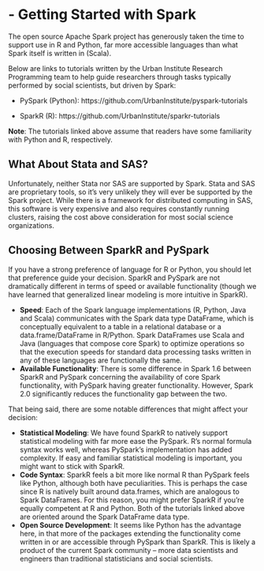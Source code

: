 # - Getting Started with Spark

The open source Apache Spark project has generously taken the time to support use in R and Python, far more accessible languages than what Spark itself is written in (Scala).

Below are links to tutorials written by the Urban Institute Research Programming team to help guide researchers through tasks typically performed by social scientists, but driven by Spark:

*  PySpark (Python):	https://github.com/UrbanInstitute/pyspark-tutorials

*  SparkR (R):		https://github.com/UrbanInstitute/sparkr-tutorials

**Note**: The tutorials linked above assume that readers have some familiarity with Python and R, respectively.

## What About Stata and SAS?

Unfortunately, neither Stata nor SAS are supported by Spark. Stata and SAS are proprietary tools, so it's very unlikely they will ever be supported by the Spark project. While there is a framework for distributed computing in SAS, this software is very expensive and also requires constantly running clusters, raising the cost above consideration for most social science organizations.

## Choosing Between SparkR and PySpark

If you have a strong preference of language for R or Python, you should let that preference guide your decision. SparkR and PySpark are not dramatically different in terms of speed or available functionality (though we have learned that generalized linear modeling is more intuitive in SparkR).

* __Speed__: Each of the Spark language implementations (R, Python, Java and Scala) communicates with the Spark data type DataFrame, which is conceptually equivalent to a table in a relational database or a data.frame/DataFrame in R/Python. Spark DataFrames use Scala and Java (languages that compose core Spark) to optimize operations so that the execution speeds for standard data processing tasks written in any of these languages are functionally the same.
* __Available Functionality__: There is some difference in Spark 1.6 between SparkR and PySpark concerning the availability of core Spark functionality, with PySpark having greater functionality. However, Spark 2.0 significantly reduces the functionality gap between the two.

That being said, there are some notable differences that might affect your decision:

* __Statistical Modeling__: We have found SparkR to natively support statistical modeling with far more ease the PySpark. R's normal formula syntax works well, whereas PySpark's implementation has added complexity. If easy and familiar statistical modeling is important, you might want to stick with SparkR.
* __Code Syntax__: SparkR feels a bit more like normal R than PySpark feels like Python, although both have peculiarities. This is perhaps the case since R is natively built around data.frames, which are analogous to Spark DataFrames. For this reason, you might prefer SparkR if you’re equally competent at R and Python. Both of the tutorials linked above are oriented around the Spark DataFrame data type.
* __Open Source Development__: It seems like Python has the advantage here, in that more of the packages extending the functionality come written in or are accessible through PySpark than SparkR. This is likely a product of the current Spark community – more data scientists and engineers than traditional statisticians and social scientists.
